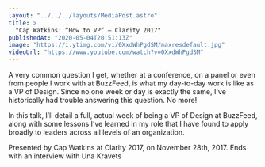 ```yaml
---
layout: "../../../layouts/MediaPost.astro"
title: >
  "Cap Watkins: “How to VP” — Clarity 2017"
publishedAt: "2020-05-04T20:51:13Z"
image: "https://i.ytimg.com/vi/0XxdWhPgdSM/maxresdefault.jpg"
videoUrl: "https://www.youtube.com/watch?v=0XxdWhPgdSM"
---
```


A very common question I get, whether at a conference, on a panel or even from people I work with at BuzzFeed, is what my day-to-day work is like as a VP of Design. Since no one week or day is exactly the same, I've historically had trouble answering this question. No more!

In this talk, I’ll detail a full, actual week of being a VP of Design at BuzzFeed, along with some lessons I’ve learned in my role that I have found to apply broadly to leaders across all levels of an organization.

Presented by Cap Watkins at Clarity 2017, on November 28th, 2017. Ends with an interview with Una Kravets
